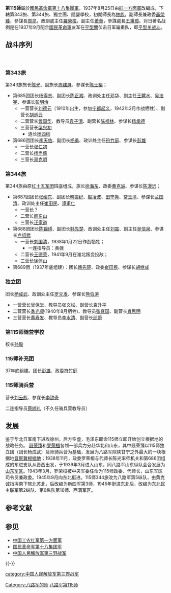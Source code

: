 {{Unreferenced|time=2022-03-24T05:43:40+00:00}}
{{Otheruses|subject=八路军第115师|other=中国人民解放军第115师|中国人民解放军陆军合成第一一五旅}}
'''第115師'''屬於[[國民革命軍第十八集團軍|國民革命軍第十八集團軍]]，1937年8月25日由[[紅一方面軍|紅一方面軍]]改編成，下轄第343旅、第344旅、獨立團、隨營學校，初期師長為[[林彪|林彪]]，副師長兼政委[[聶榮臻|聶榮臻]]，參謀長[[周昆_(军事人物)|周昆]]，政訓處主任[[羅榮桓|羅榮桓]]，副主任[[蕭華|蕭華]]，參謀處長[[王秉璋|王秉璋]]。对日著名战例是在1937年9月配合[[國民革命軍|國民革命軍]]友军在[[平型關|平型關]]伏击日军辎重队，即[[平型关战斗|平型关战斗]]。

==战斗序列==
　　
===第343旅===
第343旅旅长[[陈光|陈光]]、副旅长[[周建屏|周建屏]]、参谋长[[陈士榘|陈士榘]]；
*第685团团长[[杨得志|杨得志]]、副团长[[陈正湘|陈正湘]]、政训处主任[[邓华|邓华]]、副主任[[王麓水|王麓水]]、[[吴法宪|吴法宪]]、参谋长[[彭明治|彭明治]]
**一营营长[[刘德元|刘德元]]（1910年出生，参加[[宁都起义|宁都起义]]，1942年2月作战牺牲）、副营长[[胡炳云|胡炳云]]
**二营营长[[曾国华|曾国华]]、教导员[[袁子清|袁子清]]、副营长[[陈祖林|陈祖林]]、参谋长[[杨承德|杨承德]]
**三营营长[[梁兴初|梁兴初]]
***连长[[杨西彬|杨西彬]]
*第686团团长[[李天佑|李天佑]]、副团长[[杨勇_(上将)|杨勇]]、政训处主任[[符竹庭|符竹庭]]、参谋长[[彭雄|彭雄]]
**一营长[[张仁初|张仁初]]
**二营长[[杨尚儒|杨尚儒]]
**三营长[[邓克明|邓克明]]
===第344旅===
第344旅由原[[红十五军团|红十五军团]]班底组成，旅长[[徐海东|徐海东]]、政委[[黄克诚|黄克诚]]、参谋长[[陈漫远|陈漫远]]；

*第687团团长[[张绍东|张绍东]]、副团长[[韩振纪|韩振纪]]、[[赵凌波|赵凌波]]、[[田守尧|田守尧]]、[[常玉清|常玉清]]、参谋长[[兰国清|兰国清]]、政训处主任[[崔田民|崔田民]]、[[谭甫仁|谭甫仁]]
**一营长？
**二营长[[颜东山|颜东山]]
**三营长[[汪家道|汪家道]]
*第688团团长[[陈锦绣|陈锦绣]]、副团长[[韩先楚|韩先楚]]、政训处主任[[刘震|刘震]]、副主任[[吴信泉|吴信泉]]、参谋长[[卢绍武|卢绍武]]
**一营长[[刘国清|刘国清]]，1938年1月22日作战牺牲；
***一连指导员：黄薇
**二营长[[王德荣|王德荣]]，1941年9月在淮北叛变投敌；
**三营长[[徐体山|徐体山]]
*第689团（1937年底组建）：团长[[韩先楚|韩先楚]]、政委[[崔田民|崔田民]]、参谋长[[胡继成|胡继成]]
===独立团===
团长[[杨成武|杨成武]]、政训处主任[[罗元发|罗元发]]、参谋长[[熊伯涛|熊伯涛]]
*一营营长[[曾保堂|曾保堂]]、教导员[[张文松|张文松]]、副营长[[袁升平|袁升平]]
*二营营长[[季光顺|季光顺]](1940年8月牺牲)、教导员[[张襄国|张襄国]]、副营长[[肖思明|肖思明]]
*三营营长[[黄寿发|黄寿发]]、教导员[[李水清|李水清]]、副营长[[邱蔚|邱蔚]]

===第115师随营学校===
校长[[孙毅|孙毅]]
===115师补充团===
37年底组建。团长[[彭雄|彭雄]]、政委[[符竹庭|符竹庭]]
===115师骑兵营===
营长[[刘云彪|刘云彪]]、参谋长[[李钟奇|李钟奇]]

二连指导员[[蔡顺礼|蔡顺礼]]（不久任骑兵营教导员）

== 发展 ==
鉴于华北日军南下进攻徐州，后方空虚，毛泽东即命115师立即开始创立根据地的战略任务。
[[聂荣臻|聂荣臻]]和[[罗荣桓|罗荣桓]]各领一部兵力分赴华北和山东，其中聂荣臻以115师独立团（团长杨成武）及师骑兵营为基础，发展为八路军除陕甘宁之外最大的一块根据地[[晋察冀根据地|晋察冀根据地]]；1938年11月，政委罗荣桓与代师长陈光率师机关和第686团组成的东进支队从晋西出发，于1939年3月进入山东，同八路军山东纵队会合发展为[[山东军区|山东军区]]。1943年3月，罗荣桓被中央军委任命为115师政委、代师长，山东军区司令员兼政委。1945年9月向东北挺进。115师344旅改为八路军第5纵队，由黄克诚指挥南下皖北苏北，后改编为新四军第3师，1945年挺进东北后，改编为东北民主联军第2纵队、第6纵队第16师、西满军区。

== 参考文献 ==
{{Reflist}}

== 参见 ==
{{Portal box|中华民国|中国共产党|第二次世界大战|军事}}
* [[中国工农红军第一方面军|中国工农红军第一方面军]]
* [[国民革命军第十八集团军|国民革命军第十八集团军]]
* [[中国人民解放军第三野战军|中国人民解放军第三野战军]]

{{-}}
{{八路军和新四军}}
{{中国抗日战争中共战役战斗}}

[[Category:八路军的师|Category:八路军的师]]
[[Category:八路军第115师|]]
[[category:中国人民解放军第三野战军|category:中国人民解放军第三野战军]]
